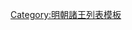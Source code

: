 {{ming|title=明朝郢國諸王|ed=郢國|head=[[洪武]]二十四年（[[1391年]]）封，[[永乐 (明朝)|永樂]]六年（[[1408年]]）就藩湖广[[安陸州]]|
{{ming/title}}
{{ming/list|郢靖王|[[朱棟]]|朱元璋、庶二十四子|[[1391年]]─[[1414年]]|[[洪武]]二十一年五月十七日生，母刘惠妃。洪武二十四年四月十三日封。[[永乐 (明朝)|永樂]]六年六月二十一日就藩湖广安陸州。永乐十二年十一月初一薨，在位二十四年，寿二十七。葬安陆州宝鹤山。無子，封除。妃国氏，营国公[[郭英]]之女，从死。有女四人，移住南京。}}
}}<noinclude>
[[Category:明朝諸王列表模板]]
</noinclude>